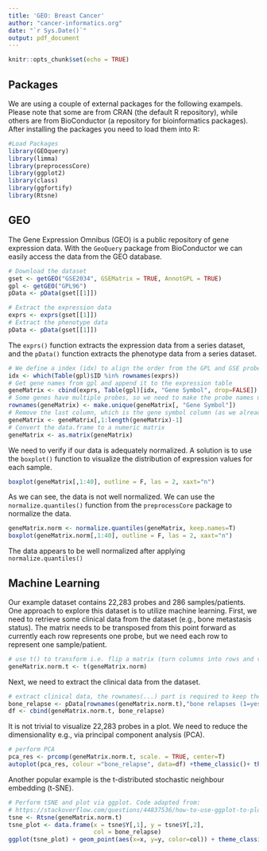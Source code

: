 ```yaml
---
title: 'GEO: Breast Cancer'
author: "cancer-informatics.org"
date: "`r Sys.Date()`"
output: pdf_document
---
```


```r
knitr::opts_chunk$set(echo = TRUE)
```

## Packages

We are using a couple of external packages for the following exampels. 
Please note that some are from CRAN (the default R repository), while others are from BioConductor (a repository for bioinformatics packages).
After installing the packages you need to load them into R:
```r
#Load Packages
library(GEOquery)
library(limma)
library(preprocessCore)
library(ggplot2)
library(class)
library(ggfortify)
library(Rtsne)
```

## GEO
The Gene Expression Omnibus (GEO) is a public repository of gene expression data.
With the `GeoQuery` package from BioConductor we can easily access the data from the GEO database.

```r

# Download the dataset
gset <- getGEO("GSE2034", GSEMatrix = TRUE, AnnotGPL = TRUE)
gpl <- getGEO("GPL96")
pData <- pData(gset[[1]])

# Extract the expression data
exprs <- exprs(gset[[1]])
# Extract the phenotype data
pData <- pData(gset[[1]]) 

```

The `exprs()` function extracts the expression data from a series dataset, and the `pData()` function extracts the phenotype data from a series dataset.

```r
# We define a index (idx) to align the order from the GPL and GSE probe names 
idx <- which(Table(gpl)$ID %in% rownames(exprs))
# Get gene names from gpl and append it to the expression table
geneMatrix <- cbind(exprs, Table(gpl)[idx, "Gene Symbol", drop=FALSE])
# Some genes have multiple probes, so we need to make the probe names unique to utilize them as rownames
rownames(geneMatrix) <- make.unique(geneMatrix[, "Gene Symbol"])
# Remove the last column, which is the gene symbol column (as we already have the gene names as rownames)
geneMatrix <- geneMatrix[,1:length(geneMatrix)-1]
# Convert the data.frame to a numeric matrix
geneMatrix <- as.matrix(geneMatrix)
```

We need to verify if our data is adequately normalized.
A solution is to use the `boxplot()` function to visualize the distribution of expression values for each sample.
```r
boxplot(geneMatrix[,1:40], outline = F, las = 2, xaxt="n")
```
As we can see, the data is not well normalized.
We can use the `normalize.quantiles()` function from the `preprocessCore` package to normalize the data.

```r
geneMatrix.norm <- normalize.quantiles(geneMatrix, keep.names=T)
boxplot(geneMatrix.norm[,1:40], outline = F, las = 2, xaxt="n")
```

The data appears to be well normalized after applying `normalize.quantiles()`

## Machine Learning

Our example dataset contains 22,283 probes and 286 samples/patients.
One approach to explore this dataset is to utilize machine learning.
First, we need to retrieve some clinical data from the dataset (e.g., bone metastasis status).
The matrix needs to be transposed from this point forward as currently each row represents one probe, but we need each row to represent one sample/patient.

```r
# use t() to transform i.e. flip a matrix (turn columns into rows and vice-versa)
geneMatrix.norm.t <- t(geneMatrix.norm)
```

Next, we need to extract the clinical data from the dataset.

```r
# extract clinical data, the rownames(...) part is required to keep the clinical data in the same order as the expression data
bone_relapse <- pData[rownames(geneMatrix.norm.t),"bone relapses (1=yes, 0=no):ch1"]# create a dataframe with clinical data and gene expression data
df <- cbind(geneMatrix.norm.t, bone_relapse)
```

It is not trivial to visualize 22,283 probes in a plot.
We need to reduce the dimensionality e.g., via principal component analysis (PCA).

```r
# perform PCA
pca_res <- prcomp(geneMatrix.norm.t, scale. = TRUE, center=T)
autoplot(pca_res, colour ="bone_relapse", data=df) +theme_classic()+ theme(legend.position="bottom")
```

Another popular example is the t-distributed stochastic neighbour embedding (t-SNE).

```r
# Perform tSNE and plot via ggplot. Code adapted from:
# https://stackoverflow.com/questions/44837536/how-to-use-ggplot-to-plot-t-sne-clustering
tsne <- Rtsne(geneMatrix.norm.t)
tsne_plot <- data.frame(x = tsne$Y[,1], y = tsne$Y[,2],
                        col = bone_relapse)
ggplot(tsne_plot) + geom_point(aes(x=x, y=y, color=col)) + theme_classic() + theme(legend.position="bottom")
```


